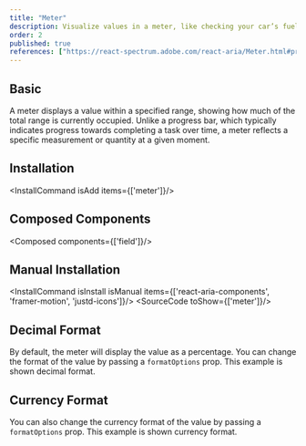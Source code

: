```yaml
---
title: "Meter"
description: Visualize values in a meter, like checking your car’s fuel gauge, great for displaying measurements at a glance..
order: 2
published: true
references: ["https://react-spectrum.adobe.com/react-aria/Meter.html#props", "https://www.framer.com/motion/animation/"]
---
```



## Basic

A meter displays a value within a specified range, showing how much of the total range is currently occupied. Unlike a progress bar, which typically indicates progress towards completing a task over time, a meter reflects a specific measurement or quantity at a given moment.

<How toUse="statuses/meter-demo" />

## Installation
<InstallCommand isAdd items={['meter']}/>

## Composed Components
<Composed components={['field']}/>

## Manual Installation
<InstallCommand isInstall isManual items={['react-aria-components', 'framer-motion', 'justd-icons']}/>
<SourceCode toShow={['meter']}/>

## Decimal Format
By default, the meter will display the value as a percentage. You can change the format of the value by passing a `formatOptions` prop. This example is shown decimal format.

<How toUse="statuses/meter-decimal-format-demo" />

## Currency Format
You can also change the currency format of the value by passing a `formatOptions` prop. This example is shown currency format.

<How toUse="statuses/meter-currency-format-demo" />
